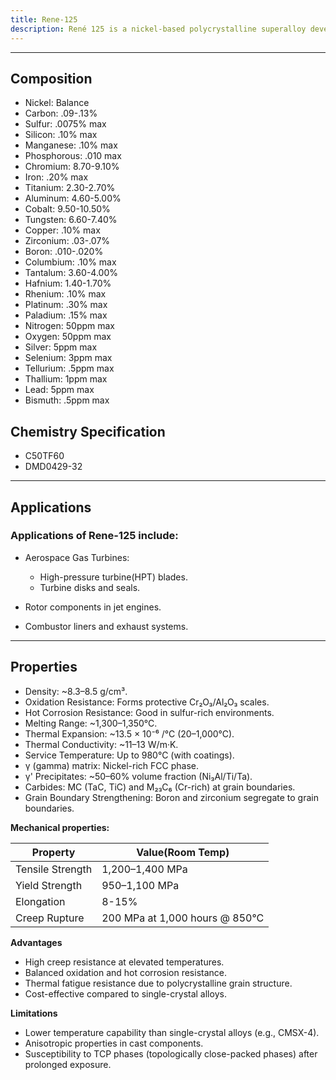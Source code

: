 ```yaml
---
title: Rene-125
description: René 125 is a nickel-based polycrystalline superalloy developed for high-temperature applications in gas turbine engines. It combines excellent creep resistance, oxidation resistance, and thermal stability, making it suitable for critical rotating components. René 125 is a precipitation-hardened, cast nickel-based superalloy strengthened by γ' (gamma prime) precipitates. The alloy retains strength up to 980°C (1,800°F) and is optimized for turbine blades, vanes, and disks. René 125 was developed in the 1980s as an improvement over earlier polycrystalline alloys (e.g., René 77, IN-738). Its optimized composition extended the service life of turbine components in both aerospace and industrial gas turbines. While newer single-crystal alloys now dominate high-pressure turbine blades, René 125 remains widely used for rotating components requiring a balance of strength, cost, and manufacturability.
---
```


---


## Composition

<Card className='properties'>
  <ul>
    <li>Nickel: Balance</li>
    <li>Carbon: .09-.13%</li>
    <li>Sulfur: .0075% max</li>
    <li>Silicon: .10% max</li>
    <li>Manganese: .10% max</li>
    <li>Phosphorous: .010 max</li>
    <li>Chromium: 8.70-9.10%</li>
    <li>Iron: .20% max</li>
    <li>Titanium: 2.30-2.70%</li>
    <li>Aluminum: 4.60-5.00%</li>
    <li>Cobalt: 9.50-10.50%</li>
    <li>Tungsten: 6.60-7.40%</li>
    <li>Copper: .10% max</li>
    <li>Zirconium: .03-.07%</li>
    <li>Boron: .010-.020%</li>
    <li>Columbium: .10% max</li>
    <li>Tantalum: 3.60-4.00%</li>
    <li>Hafnium: 1.40-1.70%</li>
    <li>Rhenium: .10% max</li>
    <li>Platinum: .30% max</li>
    <li>Paladium: .15% max</li>
    <li>Nitrogen: 50ppm max</li>
    <li>Oxygen: 50ppm max</li>
    <li>Silver: 5ppm max</li>
    <li>Selenium: 3ppm max</li>
    <li>Tellurium: .5ppm max</li>
    <li>Thallium: 1ppm max</li>
    <li>Lead: 5ppm max</li>
    <li>Bismuth: .5ppm max</li>
  </ul>
</Card>

## Chemistry Specification

- C50TF60
- DMD0429-32

---

## Applications

### Applications of Rene-125 include:

- Aerospace Gas Turbines:

  - High-pressure turbine(HPT) blades.
  - Turbine disks and seals.

- Rotor components in jet engines.
- Combustor liners and exhaust systems.

---

## Properties

- Density: ~8.3–8.5 g/cm³.
- Oxidation Resistance: Forms protective Cr₂O₃/Al₂O₃ scales.
- Hot Corrosion Resistance: Good in sulfur-rich environments.
- Melting Range: ~1,300–1,350°C.
- Thermal Expansion: ~13.5 × 10⁻⁶ /°C (20–1,000°C).
- Thermal Conductivity: ~11–13 W/m·K.
- Service Temperature: Up to 980°C (with coatings).
- γ (gamma) matrix: Nickel-rich FCC phase.
- γ' Precipitates: ~50–60% volume fraction (Ni₃Al/Ti/Ta).
- Carbides: MC (TaC, TiC) and M₂₃C₆ (Cr-rich) at grain boundaries.
- Grain Boundary Strengthening: Boron and zirconium segregate to grain boundaries.

**Mechanical properties:**

| Property         | Value(Room Temp)               |
| ---------------- | ------------------------------ |
| Tensile Strength | 1,200–1,400 MPa                |
| Yield Strength   | 950–1,100 MPa                  |
| Elongation       | 8-15%                          |
| Creep Rupture    | 200 MPa at 1,000 hours @ 850°C |

**Advantages**

- High creep resistance at elevated temperatures.
- Balanced oxidation and hot corrosion resistance.
- Thermal fatigue resistance due to polycrystalline grain structure.
- Cost-effective compared to single-crystal alloys.

**Limitations**

- Lower temperature capability than single-crystal alloys (e.g., CMSX-4).
- Anisotropic properties in cast components.
- Susceptibility to TCP phases (topologically close-packed phases) after prolonged exposure.
